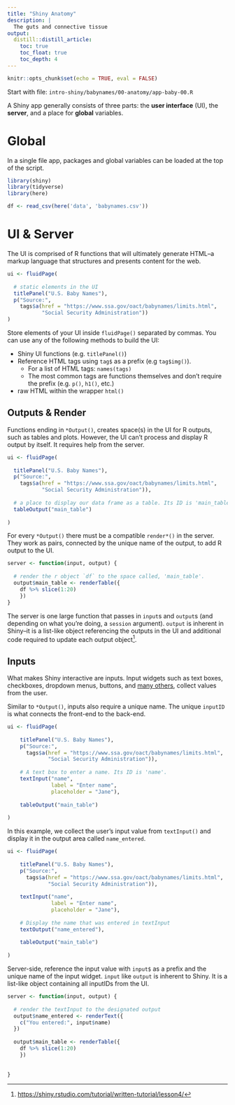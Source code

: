 ```yaml
---
title: "Shiny Anatomy"
description: |
  The guts and connective tissue
output: 
  distill::distill_article:
    toc: true
    toc_float: true
    toc_depth: 4
---
```


```r
knitr::opts_chunk$set(echo = TRUE, eval = FALSE)
```
Start with file: `intro-shiny/babynames/00-anatomy/app-baby-00.R`

A Shiny app generally consists of three parts: the **user interface** (UI), the **server**, and a place for **global** variables.

# Global

In a single file app, packages and global variables can be loaded at the top of the script.

```r
library(shiny)
library(tidyverse)
library(here)

df <- read_csv(here('data', 'babynames.csv'))
```

# UI & Server

The UI is comprised of R functions that will ultimately generate HTML--a markup language that structures and presents content for the web.   

```r
ui <- fluidPage(
  
  # static elements in the UI
  titlePanel("U.S. Baby Names"),
  p("Source:", 
    tags$a(href = "https://www.ssa.gov/oact/babynames/limits.html", 
           "Social Security Administration"))
)
```

Store elements of your UI inside `fluidPage()` separated by commas. You can use any of the following methods to build the UI:  
  
  - Shiny UI functions (e.g. `titlePanel()`)
  - Reference HTML tags using `tag$` as a prefix (e.g `tag$img()`). 
    - For a list of HTML tags: `names(tags)`
    - The most common tags are functions themselves and don't require the prefix (e.g. `p()`, `h1()`, etc.)
  - raw HTML within the wrapper `html()`
  
## Outputs & Render

Functions ending in `*Output()`, creates space(s) in the UI for R outputs, such as tables and plots. However, the UI can't process and display R output by itself. It requires help from the server.  

```r
ui <- fluidPage(
  
  titlePanel("U.S. Baby Names"),
  p("Source:", 
    tags$a(href = "https://www.ssa.gov/oact/babynames/limits.html", 
           "Social Security Administration")),
  
  # a place to display our data frame as a table. Its ID is 'main_table'
  tableOutput("main_table")
  
)

```

For every `*Output()` there must be a compatible `render*()` in the server. They work as pairs, connected by the unique name of the output, to add R output to the UI.

```r
server <- function(input, output) {
  
  # render the r object `df` to the space called, 'main_table'.
  output$main_table <- renderTable({
    df %>% slice(1:20)
    })
}
```

The server is one large function that passes in `input`s and `output`s (and depending on what you're doing, a `session` argument). `output` is inherent in Shiny--it is a list-like object referencing the outputs in the UI and additional code required to update each output object[^1].

[^1]: [https://shiny.rstudio.com/tutorial/written-tutorial/lesson4/](https://shiny.rstudio.com/tutorial/written-tutorial/lesson4/)

## Inputs

What makes Shiny interactive are inputs. Input widgets such as text boxes, checkboxes, dropdown menus, buttons, and [many others](https://shiny.rstudio.com/gallery/widget-gallery.html), collect values from the user.

Similar to `*Output()`, inputs also require a unique name. The unique `inputID` is what connects the front-end to the back-end. 

```r
ui <- fluidPage(
  
    titlePanel("U.S. Baby Names"),
    p("Source:", 
      tags$a(href = "https://www.ssa.gov/oact/babynames/limits.html", 
             "Social Security Administration")),
    
    # A text box to enter a name. Its ID is 'name'.
    textInput("name", 
              label = "Enter name",
              placeholder = "Jane"),
    
    tableOutput("main_table")
  
)
```

In this example, we collect the user's input value from `textInput()` and display it in the output area called `name_entered`. 

```r
ui <- fluidPage(
  
    titlePanel("U.S. Baby Names"),
    p("Source:", 
      tags$a(href = "https://www.ssa.gov/oact/babynames/limits.html", 
             "Social Security Administration")),
    
    textInput("name", 
              label = "Enter name",
              placeholder = "Jane"),
    
    # Display the name that was entered in textInput
    textOutput("name_entered"),
    
    tableOutput("main_table")
  
)
```

Server-side, reference the input value with `input$` as a prefix and the unique name of the input widget. `input` like `output` is inherent to Shiny. It is a list-like object containing all inputIDs from the UI.

```r
server <- function(input, output) {
  
  # render the textInput to the designated output
  output$name_entered <- renderText({
    c("You entered:", input$name)
  })
  
  output$main_table <- renderTable({
    df %>% slice(1:20)
    })
  
   
}
```








